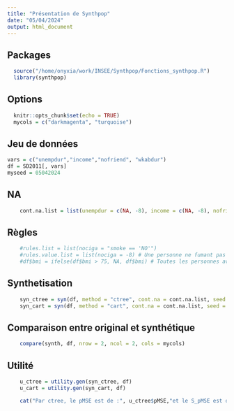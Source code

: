 ```yaml
---
title: "Présentation de Synthpop"
date: "05/04/2024"
output: html_document
---
```


## Packages
```r
  source("/home/onyxia/work/INSEE/Synthpop/Fonctions_synthpop.R")
  library(synthpop)
```

## Options
```r
  knitr::opts_chunk$set(echo = TRUE)
  mycols = c("darkmagenta", "turquoise")
```

## Jeu de données
```r
vars = c("unempdur","income","nofriend", "wkabdur")
df = SD2011[, vars]
myseed = 05042024
```

## NA
```r
    cont.na.list = list(unempdur = c(NA, -8), income = c(NA, -8), nofriend = c(NA, -8), nociga = c(NA, -8), wkabdur = c(NA, -8))
```

## Règles
```r
    #rules.list = list(nociga = "smoke == 'NO'")
    #rules.value.list = list(nociga = -8) # Une personne ne fumant pas ne peut pas avoir un nombre de cigarettes par jours
    #df$bmi = ifelse(df$bmi > 75, NA, df$bmi) # Toutes les personnes avec un IMC au dessus de 75 sont retirés
```

## Synthetisation
```r
    syn_ctree = syn(df, method = "ctree", cont.na = cont.na.list, seed = myseed)
    syn_cart = syn(df, method = "cart", cont.na = cont.na.list, seed = myseed)
```

## Comparaison entre original et synthétique
```r
    compare(synth, df, nrow = 2, ncol = 2, cols = mycols)
```

## Utilité
```r
    u_ctree = utility.gen(syn_ctree, df)
    u_cart = utility.gen(syn_cart, df)

    cat("Par ctree, le pMSE est de :", u_ctree$pMSE,"et le S_pMSE est de :", u_ctree$S_pMSE, "\n", "Par cart, le pMSE est de :", u_cart$pMSE, "et le S_pMSE est de :", u_cart$S_pMSE, "\n", "Le ratio du pMSE de cart sur ctree est de :", u_cart$pMSE / u_ctree$pMSE)
```